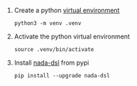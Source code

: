 
1. Create a python [virtual environment](https://docs.python.org/3/library/venv.html)

    ```
    python3 -m venv .venv
    ```

2. Activate the python virtual environment

    ```
    source .venv/bin/activate
    ```

3. Install [nada-dsl](https://pypi.org/project/nada-dsl/) from pypi

    ```
    pip install --upgrade nada-dsl
    ```
